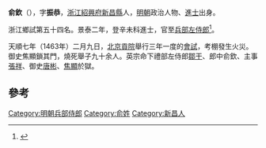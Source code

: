 '''俞欽'''（{{bd|1431年||？}}），字'''振恭'''，[[浙江|浙江]][[紹興府|紹興府]][[新昌縣|新昌縣]]人，[[明朝|明朝]]政治人物、[[進士|進士]]出身。

浙江鄉試第五十四名。景泰二年，登辛未科進士，官至[[兵部左侍郎|兵部左侍郎]]<ref>{{cite news|title=《绍兴市志 卷44 第二章  历代进士名录》|url=http://www.sxlib.com:8080/web/gycslou/sxsz/44z2.htm|accessdate=2013-07-25|newspaper=绍兴图书馆|deadurl=yes|archiveurl=https://archive.is/20120914053252/http://www.sxlib.com:8080/web/gycslou/sxsz/44z2.htm|archivedate=2012-09-14}}</ref>。

天順七年（1463年）二月九日，[[北京貢院|北京貢院]]舉行三年一度的[[會試|會試]]，考棚發生火災。御史焦顯鎖其門，燒死舉子九十余人。英宗命下禮部左侍郎[[鄒干|鄒干]]、郎中俞欽、主事[[張祥|張祥]]、御史[[唐彬|唐彬]]、[[焦顯|焦顯]]於獄。

==參考==
{{reflist}}
{{明朝人物小作品}}
{{景泰二年辛未科殿試金榜}}
{{DEFAULTSORT:Yu}}
[[Category:明朝兵部侍郎|Category:明朝兵部侍郎]]
[[Category:俞姓|Category:俞姓]]
[[Category:新昌人|Category:新昌人]]